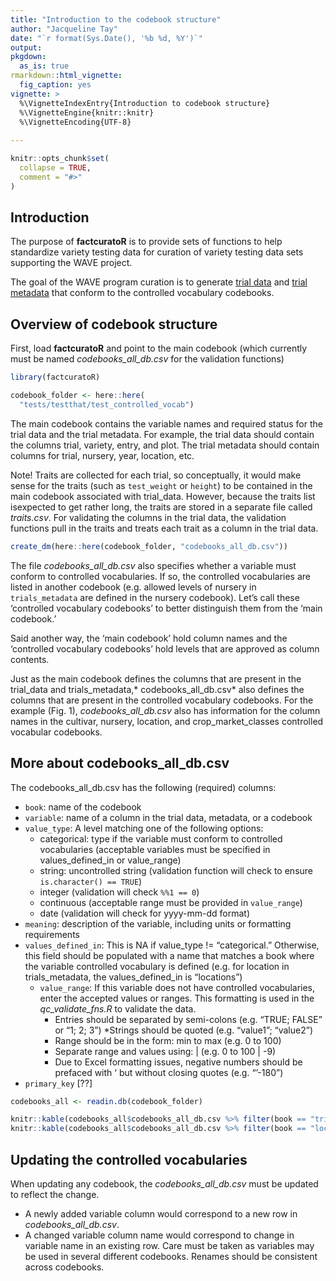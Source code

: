 ```yaml
---
title: "Introduction to the codebook structure"
author: "Jacqueline Tay"
date: "`r format(Sys.Date(), '%b %d, %Y')`"
output: 
pkgdown:
  as_is: true  
rmarkdown::html_vignette:
  fig_caption: yes
vignette: >
  %\VignetteIndexEntry{Introduction to codebook structure}
  %\VignetteEngine{knitr::knitr}
  %\VignetteEncoding{UTF-8}
  
---
```


```r
knitr::opts_chunk$set(
  collapse = TRUE,
  comment = "#>"
)
```

## Introduction

The purpose of **factcuratoR** is to provide sets of functions to help standardize variety testing data for curation of variety testing data sets supporting the WAVE project.

The goal of the WAVE program curation is to generate <u>trial data</u> and <u>trial metadata</u> that conform to the controlled vocabulary codebooks.

## Overview of codebook structure

First, load **factcuratoR** and point to the main codebook (which currently must 
be named *codebooks_all_db.csv* for the validation functions)

```r
library(factcuratoR)

codebook_folder <- here::here(
  "tests/testthat/test_controlled_vocab")
```

The main codebook contains the variable names and required status for the trial data and the trial metadata. For example, the trial data should contain the columns trial, variety, entry, and plot. The trial metadata should contain columns for
trial, nursery, year, location, etc.

<span class="important"> Note! </span> Traits are collected for each trial, so conceptually, it would make sense for the traits (such as `test_weight` or `height`) to be contained in the main codebook associated with trial_data. However, because the traits list isexpected to get rather long, the traits are stored in a separate file called 
*traits.csv*.  For validating the columns in the trial data, the validation 
functions pull in the traits and treats each trait as a column in the trial data.

```r
create_dm(here::here(codebook_folder, "codebooks_all_db.csv"))
```

The file *codebooks_all_db.csv* also specifies whether a variable must conform to 
controlled vocabularies. If so, the controlled vocabularies are listed
in another codebook (e.g. allowed levels of nursery in `trials_metadata`
are defined in the nursery codebook).  Let's call these 'controlled vocabulary
codebooks' to better distinguish them from the 'main codebook.'

Said another way, the 'main codebook' hold column names and the 'controlled 
vocabulary codebooks' hold levels that are approved as column contents.

Just as the main codebook defines the columns that are present in the trial_data and trials_metadata,* codebooks_all_db.csv* also defines the columns that are present in the controlled vocabulary codebooks.  For the example (Fig. 1), *codebooks_all_db.csv* also has information for the column names in the cultivar, nursery, location, and crop_market_classes controlled vocabular codebooks.

## More about codebooks_all_db.csv

The codebooks_all_db.csv has the following (required) columns:

* `book`: name of the codebook  
* `variable`: name of a column in the trial data, metadata, or a codebook  
* `value_type`: A level matching one of the following options:  
  * categorical: type if the variable must conform to controlled vocabularies 
(acceptable variables must be specified in values_defined_in or value_range)  
  * string: uncontrolled string (validation function will check to ensure `is.character() == TRUE`)  
  * integer (validation will check `%%1 == 0`)  
  * continuous (acceptable range must be provided in `value_range`)  
  * date (validation will check for yyyy-mm-dd format)  
* `meaning`: description of the variable, including units or formatting requirements
* `values_defined_in`: This is NA if value_type != "categorical." Otherwise, 
this field should be populated with a name that matches a book where the variable
controlled vocabulary is defined 
(e.g. for location in trials_metadata, the values_defined_in is "locations")
  * `value_range`: If this variable does not have controlled vocabularies, enter the accepted values or ranges.  This formatting is used in the *qc_validate_fns.R* to validate the data.   
    * Entries should be separated by semi-colons (e.g. "TRUE; FALSE" or "1; 2; 3")
    *Strings should be quoted (e.g. “value1”; “value2”)  
    * Range should be in the form: min to max (e.g. 0 to 100) 
    * Separate range and values using: | (e.g. 0 to 100 | -9)
    * Due to Excel formatting issues, negative numbers should be prefaced with ‘ but without closing quotes (e.g. "‘-180")
* `primary_key` [??]


```r
codebooks_all <- readin.db(codebook_folder)

knitr::kable(codebooks_all$codebooks_all_db.csv %>% filter(book == "trial_data"))
knitr::kable(codebooks_all$codebooks_all_db.csv %>% filter(book == "locations"))
```

## Updating the controlled vocabularies

When updating any codebook, the *codebooks_all_db.csv* must be updated to reflect the change.    

* A newly added variable column would correspond to a new row in *codebooks_all_db.csv*.  
* A changed variable column name would correspond to change in variable name in an existing row.  Care must be taken as variables may be used in several different codebooks. Renames should be consistent across codebooks.   

